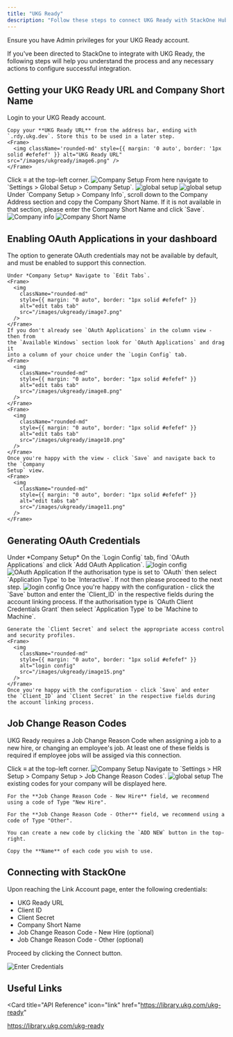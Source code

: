 ```yaml
---
title: "UKG Ready"
description: "Follow these steps to connect UKG Ready with StackOne Hub successfully."
---
```



<Warning>Ensure you have Admin privileges for your UKG Ready account.</Warning>

If you've been directed to StackOne to integrate with UKG Ready, the following steps will help you understand the process and any necessary actions to configure successful integration.

## Getting your UKG Ready URL and Company Short Name 

<Steps>
  <Step title="Login to UKG Ready dashboard">
    Login to your UKG Ready account.
    
    Copy your **UKG Ready URL** from the address bar, ending with `.rdy.ukg.dev`. Store this to be used in a later step.
    <Frame>
      <img className='rounded-md' style={{ margin: '0 auto', border: '1px solid #efefef' }} alt="UKG Ready URL" src="/images/ukgready/image6.png" />
    </Frame>
  </Step>

<Step title="Navigate to Company Setup">
  Click ≡ at the top-left corner.
  <Frame>
    <img
      className="rounded-md"
      style={{ margin: "0 auto", border: "1px solid #efefef" }}
      alt="Company Setup"
      src="/images/ukgready/image1.png"
    />
  </Frame>
  From here navigate to `Settings > Global Setup > Company Setup`.
  <Frame>
    <img
      className="rounded-md"
      style={{ margin: "0 auto", border: "1px solid #efefef" }}
      alt="global setup"
      src="/images/ukgready/image2.png"
    />
  </Frame>
  <Frame>
    <img
      className="rounded-md"
      style={{ margin: "0 auto", border: "1px solid #efefef" }}
      alt="global setup"
      src="/images/ukgready/image3.png"
    />
  </Frame>
</Step>

<Step title="Copy Company Short Name">
  Under `Company Setup > Company Info`, scroll down to the Company Address
  section and copy the Company Short Name. If it is not available in that
  section, please enter the Company Short Name and click `Save`.
  <Frame>
    <img
      className="rounded-md"
      style={{ margin: "0 auto", border: "1px solid #efefef" }}
      alt="Company info"
      src="/images/ukgready/image4.png"
    />
  </Frame>
  <Frame>
    <img
      className="rounded-md"
      style={{ margin: "0 auto", border: "1px solid #efefef" }}
      alt="Company Short Name"
      src="/images/ukgready/image5.png"
    />
  </Frame>
</Step>
</Steps>

## Enabling OAuth Applications in your dashboard

<Steps>
  <Step title="Enable OAuth Applications">
    The option to generate OAuth credentials may not be available by default, and must be enabled to support this connection.
    
    Under *Company Setup* Navigate to `Edit Tabs`.
    <Frame>
      <img
        className="rounded-md"
        style={{ margin: "0 auto", border: "1px solid #efefef" }}
        alt="edit tabs tab"
        src="/images/ukgready/image7.png"
      />
    </Frame>
    If you don't already see `OAuth Applications` in the column view - then from
    the `Available Windows` section look for `OAuth Applications` and drag it
    into a column of your choice under the `Login Config` tab.
    <Frame>
      <img
        className="rounded-md"
        style={{ margin: "0 auto", border: "1px solid #efefef" }}
        alt="edit tabs tab"
        src="/images/ukgready/image8.png"
      />
    </Frame>
    <Frame>
      <img
        className="rounded-md"
        style={{ margin: "0 auto", border: "1px solid #efefef" }}
        alt="edit tabs tab"
        src="/images/ukgready/image10.png"
      />
    </Frame>
    Once you're happy with the view - click `Save` and navigate back to the `Company
    Setup` view.
    <Frame>
      <img
        className="rounded-md"
        style={{ margin: "0 auto", border: "1px solid #efefef" }}
        alt="edit tabs tab"
        src="/images/ukgready/image11.png"
      />
    </Frame>
  </Step>
</Steps>

## Generating OAuth Credentials

<Steps>
  <Step title="Add OAuth Application">
    Under *Company Setup* On the `Login Config` tab, find `OAuth Applications` and click `Add OAuth
    Application`.
    <Frame>
      <img
        className="rounded-md"
        style={{ margin: "0 auto", border: "1px solid #efefef" }}
        alt="login config"
        src="/images/ukgready/image12.png"
      />
    </Frame>
    <Frame>
      <img
        className="rounded-md"
        style={{ margin: "0 auto", border: "1px solid #efefef" }}
        alt="OAuth Application"
        src="/images/ukgready/image13.png"
      />
    </Frame>
  </Step>
  
  <Step title="Generate OAuth">
    If the authorisation type is set to `OAuth` then select `Application Type` to be
    `Interactive`. If not then please proceed to the next step.
    <Frame>
      <img
        className="rounded-md"
        style={{ margin: "0 auto", border: "1px solid #efefef" }}
        alt="login config"
        src="/images/ukgready/image14.png"
      />
    </Frame>
    Once you're happy with the configuration - click the `Save` button and enter
    the `Client_ID` in the respective fields during the account linking process.
  </Step>
  <Step title="Generate OAuth Client Credentials Grant">
    If the authorisation type is `OAuth Client Credentials Grant` then select
    `Application Type` to be `Machine to Machine`.

    Generate the `Client Secret` and select the appropriate access control and security profiles.
    <Frame>
      <img
        className="rounded-md"
        style={{ margin: "0 auto", border: "1px solid #efefef" }}
        alt="login config"
        src="/images/ukgready/image15.png"
      />
    </Frame>
    Once you're happy with the configuration - click `Save` and enter
    the `Client_ID` and `Client Secret` in the respective fields during the account linking process.

  </Step>
</Steps>

## Job Change Reason Codes

UKG Ready requires a Job Change Reason Code when assigning a job to a new hire, or changing an employee's job. At least one of these fields is required if employee jobs will be assiged via this connection.

<Steps>
  <Step>
    Click ≡ at the top-left corner.
    <Frame>
      <img
        className="rounded-md"
        style={{ margin: "0 auto", border: "1px solid #efefef" }}
        alt="Company Setup"
        src="/images/ukgready/image1.png"
      />
    </Frame>
  </Step>

  <Step>
    Navigate to `Settings > HR Setup > Company Setup > Job Change Reason Codes`.
    <Frame>
      <img
        className="rounded-md"
        style={{ margin: "0 auto", border: "1px solid #efefef" }}
        alt="global setup"
        src="/images/ukgready/image16.png"
      />
    </Frame>
  </Step>

  <Step>
    The existing codes for your company will be displayed here. 

    For the **Job Change Reason Code - New Hire** field, we recommend using a code of Type "New Hire".

    For the **Job Change Reason Code - Other** field, we recommend using a code of Type "Other".

    You can create a new code by clicking the `ADD NEW` button in the top-right.

    Copy the **Name** of each code you wish to use.
  </Step>
</Steps>

## Connecting with StackOne

Upon reaching the Link Account page, enter the following credentials:
- UKG Ready URL
- Client ID
- Client Secret
- Company Short Name
- Job Change Reason Code - New Hire (optional)
- Job Change Reason Code - Other (optional)

Proceed by clicking the Connect button.

<Frame>
    <img className='rounded-md' style={{ margin: '0 auto', border: '1px solid #efefef' }} alt="Enter Credentials" src="/images/webflowworkspace/image3.png" />
</Frame>

<IntegrationFooter />

## Useful Links

<Card
  title="API Reference"
  icon="link"
  href="https://library.ukg.com/ukg-ready"
>
  https://library.ukg.com/ukg-ready
</Card>
